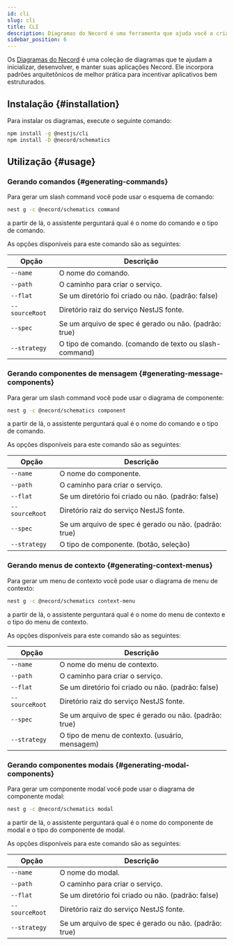 ```yaml
---
id: cli
slug: cli
title: CLI
description: Diagramas do Necord é uma ferramenta que ajuda você a criar seu bot mais rápido e fácil.
sidebar_position: 6
---
```


Os [Diagramas do Necord](https://www.npmjs.com/package/@necord/schematics) é uma coleção de diagramas que te ajudam a inicializar, desenvolver,
e manter suas aplicações Necord. Ele incorpora padrões arquitetônicos de melhor prática para incentivar
aplicativos bem estruturados.

## Instalação {#installation}

Para instalar os diagramas, execute o seguinte comando:

```bash npm2yarn
npm install -g @nestjs/cli
npm install -D @necord/schematics
```

## Utilização {#usage}

### Gerando comandos {#generating-commands}

Para gerar um slash command você pode usar o esquema de comando:

```bash
nest g -c @necord/schematics command
```

a partir de lá, o assistente perguntará qual é o nome do comando e o tipo de comando.

As opções disponíveis para este comando são as seguintes:

| Opção              | Descrição                                                  |
| ------------------ | ---------------------------------------------------------- |
| `--name`           | O nome do comando.                                         |
| `--path`           | O caminho para criar o serviço.                            |
| `--flat`           | Se um diretório foi criado ou não. (padrão: false)         |
| `--sourceRoot`     | Diretório raiz do serviço NestJS fonte.                    |
| `--spec`           | Se um arquivo de spec é gerado ou não. (padrão: true)      |
| `--strategy`       | O tipo de comando. (comando de texto ou slash-command)     |

### Gerando componentes de mensagem {#generating-message-components}

Para gerar um slash command você pode usar o diagrama de componente:

```bash
nest g -c @necord/schematics component
```

a partir de lá, o assistente perguntará qual é o nome do comando e o tipo de comando.

As opções disponíveis para este comando são as seguintes:

| Opção              | Descrição                                                  |
| ------------------ | ---------------------------------------------------------- |
| `--name`           | O nome do componente.                                      |
| `--path`           | O caminho para criar o serviço.                            |
| `--flat`           | Se um diretório foi criado ou não. (padrão: false)         |
| `--sourceRoot`     | Diretório raiz do serviço NestJS fonte.                    |
| `--spec`           | Se um arquivo de spec é gerado ou não. (padrão: true)      |
| `--strategy`       | O tipo de componente. (botão, seleção)                     |

### Gerando menus de contexto {#generating-context-menus}

Para gerar um menu de contexto você pode usar o diagrama de menu de contexto:

```bash
nest g -c @necord/schematics context-menu
```

a partir de lá, o assistente perguntará qual é o nome do menu de contexto e o tipo do menu de contexto.

As opções disponíveis para este comando são as seguintes:

| Opção              | Descrição                                                      |
| ------------------ | -------------------------------------------------------------- |
| `--name`           | O nome do menu de contexto.                                    |
| `--path`           | O caminho para criar o serviço.                                |
| `--flat`           | Se um diretório foi criado ou não. (padrão: false)             |
| `--sourceRoot`     | Diretório raiz do serviço NestJS fonte.                        |
| `--spec`           | Se um arquivo de spec é gerado ou não. (padrão: true)          |
| `--strategy`       | O tipo de menu de contexto. (usuário, mensagem)                |

### Gerando componentes modais {#generating-modal-components}

Para gerar um componente modal você pode usar o diagrama de componente modal:

```bash
nest g -c @necord/schematics modal
```

a partir de lá, o assistente perguntará qual é o nome do componente de modal e o tipo do componente de modal.

As opções disponíveis para este comando são as seguintes:

| Opção              | Descrição                                                  |
| ------------------ | ---------------------------------------------------------- |
| `--name`           | O nome do modal.                                           |
| `--path`           | O caminho para criar o serviço.                            |
| `--flat`           | Se um diretório foi criado ou não. (padrão: false)         |
| `--sourceRoot`     | Diretório raiz do serviço NestJS fonte.                    |
| `--strategy`       | Se um arquivo de spec é gerado ou não. (padrão: true)      |
